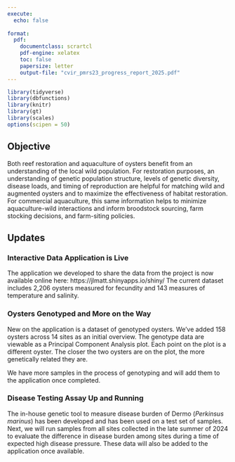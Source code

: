```yaml
---
execute:
  echo: false
  
format:
  pdf:
    documentclass: scrartcl
    pdf-engine: xelatex
    toc: false
    papersize: letter
    output-file: "cvir_pmrs23_progress_report_2025.pdf"
---
```


```r
library(tidyverse)
library(dbfunctions)
library(knitr)
library(gt)
library(scales)
options(scipen = 50)
```

```{=latex}
\vspace*{-4em}  % Move the entire logo/title block upward

\noindent
\includegraphics[width=0.45\linewidth]{images/tagrilife_logo_v2.png}%
\hfill
\raisebox{5.5ex}{\includegraphics[width=0.45\linewidth]{images/tamucc_logo.png}}

\vspace{-0.5em}

\begin{center}

\vspace{0.5em}

\huge Wild Broodstock Survey Status Update

\vspace{1em}

\large Chris Hollenbeck \\
\vspace{0.25em}
Joey Matt

\vspace{0.5em}

\small \today
\end{center}

\vspace{-2em}
```
## Objective

Both reef restoration and aquaculture of oysters benefit from an understanding of the local wild population. For restoration purposes, an understanding of genetic population structure, levels of genetic diversity, disease loads, and timing of reproduction are helpful for matching wild and augmented oysters and to maximize the effectiveness of habitat restoration. For commercial aquaculture, this same information helps to minimize aquaculture-wild interactions and inform broodstock sourcing, farm stocking decisions, and farm-siting policies.

## Updates

### Interactive Data Application is Live

The application we developed to share the data from the project is now available online here: https://jlmatt.shinyapps.io/shiny/ The current dataset includes 2,206 oysters measured for fecundity and 143 measures of temperature and salinity.

### Oysters Genotyped and More on the Way

New on the application is a dataset of genotyped oysters. We've added 158 oysters across 14 sites as an initial overview. The genotype data are viewable as a Principal Component Analysis plot. Each point on the plot is a different oyster. The closer the two oysters are on the plot, the more genetically related they are.

We have more samples in the process of genotyping and will add them to the application once completed.

### Disease Testing Assay Up and Running

The in-house genetic tool to measure disease burden of Dermo (*Perkinsus marinus*) has been developed and has been used on a test set of samples. Next, we will run samples from all sites collected in the late summer of 2024 to evaluate the difference in disease burden among sites during a time of expected high disease pressure. These data will also be added to the application once available.
